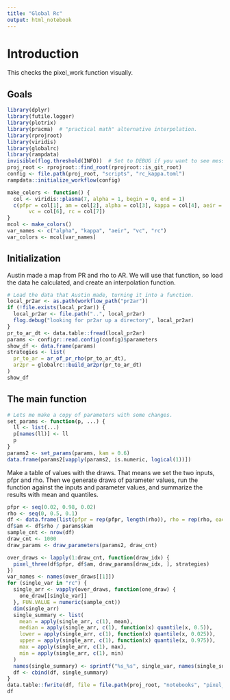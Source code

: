 ```yaml
---
title: "Global Rc"
output: html_notebook
---
```


# Introduction

This checks the pixel_work function visually.

## Goals

```r
library(dplyr)
library(futile.logger)
library(plotrix)
library(pracma)  # "practical math" alternative interpolation.
library(rprojroot)
library(viridis)
library(globalrc)
library(rampdata)
invisible(flog.threshold(INFO))  # Set to DEBUG if you want to see messages.
proj_root <- rprojroot::find_root(rprojroot::is_git_root)
config <- file.path(proj_root, "scripts", "rc_kappa.toml")
rampdata::initialize_workflow(config)
```

```r
make_colors <- function() {
  col <- viridis::plasma(7, alpha = 1, begin = 0, end = 1)
  c(pfpr = col[1], am = col[2], alpha = col[3], kappa = col[4], aeir = col[5],
       vc = col[6], rc = col[7])
}
mcol <- make_colors()
var_names <- c("alpha", "kappa", "aeir", "vc", "rc")
var_colors <- mcol[var_names]
```

## Initialization

Austin made a map from PR and rho to AR. We will use that function,
so load the data he calculated, and create an interpolation function.
```r

# Load the data that Austin made, turning it into a function.
local_pr2ar <- as.path(workflow_path("pr2ar"))
if (!file.exists(local_pr2ar)) {
  local_pr2ar <- file.path("..", local_pr2ar)
  flog.debug("looking for pr2ar up a directory", local_pr2ar)
}
pr_to_ar_dt <- data.table::fread(local_pr2ar)
params <- configr::read.config(config)$parameters
show_df <- data.frame(params)
strategies <- list(
  pr_to_ar = ar_of_pr_rho(pr_to_ar_dt),
  ar2pr = globalrc::build_ar2pr(pr_to_ar_dt)
)
show_df
```

## The main function

```r
# Lets me make a copy of parameters with some changes.
set_params <- function(p, ...) {
  ll <- list(...)
  p[names(ll)] <- ll
  p
}
params2 <- set_params(params, kam = 0.6)
data.frame(params2[vapply(params2, is.numeric, logical(1))])
```

Make a table of values with the draws. That means we set the two inputs,
pfpr and rho. Then we generate draws of parameter values, run the function
against the inputs and parameter values, and summarize the results with
mean and quantiles.
```r
pfpr <- seq(0.02, 0.98, 0.02)
rho <- seq(0, 0.5, 0.1)
df <- data.frame(list(pfpr = rep(pfpr, length(rho)), rho = rep(rho, each = length(pfpr))))
df$am <- df$rho / params$kam
sample_cnt <- nrow(df)
draw_cnt <- 1000
draw_params <- draw_parameters(params2, draw_cnt)

over_draws <- lapply(1:draw_cnt, function(draw_idx) {
  pixel_three(df$pfpr, df$am, draw_params[draw_idx, ], strategies)
})
var_names <- names(over_draws[[1]])
for (single_var in "rc") {
  single_arr <- vapply(over_draws, function(one_draw) {
    one_draw[[single_var]]
  }, FUN.VALUE = numeric(sample_cnt))
  dim(single_arr)
  single_summary <- list(
    mean = apply(single_arr, c(1), mean),
    median = apply(single_arr, c(1), function(x) quantile(x, 0.5)),
    lower = apply(single_arr, c(1), function(x) quantile(x, 0.025)),
    upper = apply(single_arr, c(1), function(x) quantile(x, 0.975)),
    max = apply(single_arr, c(1), max),
    min = apply(single_arr, c(1), min)
  )
  names(single_summary) <- sprintf("%s_%s", single_var, names(single_summary))
  df <- cbind(df, single_summary)
}
data.table::fwrite(df, file = file.path(proj_root, "notebooks", "pixel_three.csv"))
df
```


